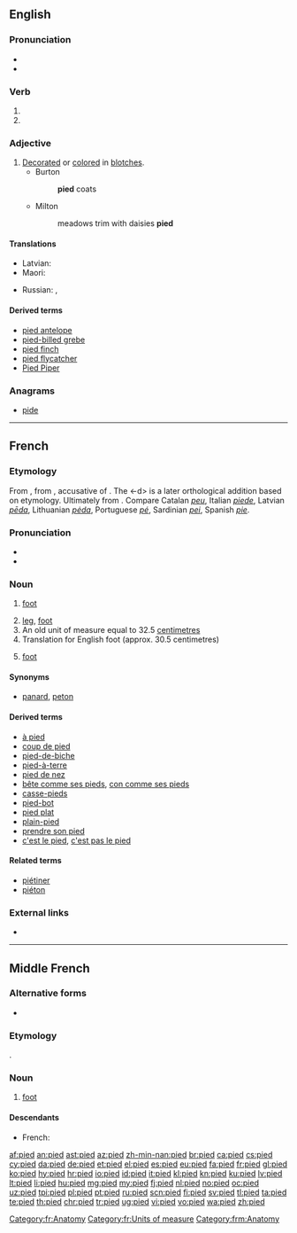 ==English==

===Pronunciation===
* {{IPA|/paɪd/|lang=en}}
* {{rhymes|aɪd|lang=en}}

===Verb===
{{head|en|verb form}}

# {{en-past of|pi}}
# {{en-past of|pie}}

===Adjective===
{{en-adj}}

# [[decorate|Decorated]] or [[color]]ed in [[blotch]]es.
#* Burton
#*: '''pied''' coats
#* Milton
#*: meadows trim with daisies '''pied'''

====Translations====
{{trans-top|decorated or colored in blotches}}
* Latvian: {{t+|lv|raibs}}
* Maori: {{t|mi|ōpure}}
{{trans-mid}}
* Russian: {{t+|ru|пёстрый|m}}, {{t+|ru|разноцве́тный|m}}
{{trans-bottom}}

====Derived terms====
* [[pied antelope]]
* [[pied-billed grebe]]
* [[pied finch]]
* [[pied flycatcher]]
* [[Pied Piper]]

===Anagrams===
* [[pide#English|pide]]

----

==French==

===Etymology===
From {{etyl|fro|fr}} {{m|fro|pié}}, from {{etyl|la|fr}} {{m|la|pedem}}, accusative of {{m|la|pes}}. The <-d> is a later orthological addition based on etymology. Ultimately from {{etyl|ine-pro|fr}} {{m|ine-pro|*pṓds}}. Compare Catalan ''[[peu]]'', Italian ''[[piede]]'', Latvian ''[[pēda]]'', Lithuanian ''[[pėda]]'', Portuguese ''[[pé]]'', Sardinian ''[[pei]]'', Spanish ''[[pie]]''.

===Pronunciation===
* {{audio|Fr-pied.ogg|audio|lang=fr}}
* {{IPA|/pje/|lang=fr}}

===Noun===
{{fr-noun|m}}

# {{label|fr|anatomy}} [[foot]]
# [[leg]], [[foot]] {{gloss|projection on the bottom of a piece of equipment to support it}}
# An old unit of measure equal to 32.5 [[centimetre]]s
# Translation for English foot (approx. 30.5 centimetres)
# {{label|fr|poetry}} [[foot]]

====Synonyms====
* {{sense|organ}} {{qualifier|slang}} [[panard]], {{qualifier|informal}} [[peton]]

====Derived terms====
* [[à pied]]
* [[coup de pied]]
* [[pied-de-biche]]
* [[pied-à-terre]]
* [[pied de nez]]
* [[bête comme ses pieds]], [[con comme ses pieds]]
* [[casse-pieds]]
* [[pied-bot]]
* [[pied plat]]
* [[plain-pied]]
* [[prendre son pied]]
* [[c'est le pied]], [[c'est pas le pied]]

====Related terms====
* [[piétiner]]
* [[piéton]]

===External links===
* {{R:TLFi}}

[[Category:fr:Anatomy]]
[[Category:fr:Units of measure]]

----

==Middle French==

===Alternative forms===
* {{l|frm|pié}}

===Etymology===
{{etyl|fro|frm}} {{m|fro|pié}}.

===Noun===
{{frm-noun|m}}

# [[foot]]

====Descendants====
* French: {{l|fr|pied}}

[[Category:frm:Anatomy]]

[[af:pied]]
[[an:pied]]
[[ast:pied]]
[[az:pied]]
[[zh-min-nan:pied]]
[[br:pied]]
[[ca:pied]]
[[cs:pied]]
[[cy:pied]]
[[da:pied]]
[[de:pied]]
[[et:pied]]
[[el:pied]]
[[es:pied]]
[[eu:pied]]
[[fa:pied]]
[[fr:pied]]
[[gl:pied]]
[[ko:pied]]
[[hy:pied]]
[[hr:pied]]
[[io:pied]]
[[id:pied]]
[[it:pied]]
[[kl:pied]]
[[kn:pied]]
[[ku:pied]]
[[lv:pied]]
[[lt:pied]]
[[li:pied]]
[[hu:pied]]
[[mg:pied]]
[[my:pied]]
[[fj:pied]]
[[nl:pied]]
[[no:pied]]
[[oc:pied]]
[[uz:pied]]
[[tpi:pied]]
[[pl:pied]]
[[pt:pied]]
[[ru:pied]]
[[scn:pied]]
[[fi:pied]]
[[sv:pied]]
[[tl:pied]]
[[ta:pied]]
[[te:pied]]
[[th:pied]]
[[chr:pied]]
[[tr:pied]]
[[ug:pied]]
[[vi:pied]]
[[vo:pied]]
[[wa:pied]]
[[zh:pied]]